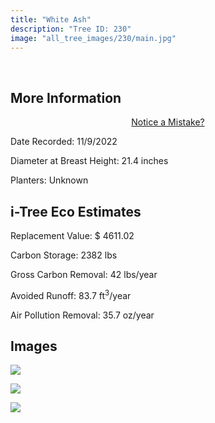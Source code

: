 ```yaml
---
title: "White Ash"
description: "Tree ID: 230"
image: "all_tree_images/230/main.jpg"
---
```


<br>

## **More Information**
::: column-margin
<center><a class="button" href="https://forms.gle/W6f5nwYxrM33hF4f7">Notice a Mistake?</a></center>
:::


Date Recorded:  11/9/2022

Diameter at Breast Height:  21.4  inches

Planters:  Unknown

## **i-Tree Eco Estimates**


 Replacement Value: $ 4611.02

 Carbon Storage:  2382  lbs

 Gross Carbon Removal:  42  lbs/year

 Avoided Runoff:  83.7  ft<sup>3</sup>/year

 Air Pollution Removal:  35.7  oz/year

## **Images**


 ![](all_tree_images/230/IMG_7231.jpg)

 ![](all_tree_images/230/IMG_7232.jpg)

 ![](all_tree_images/230/main.jpg)
